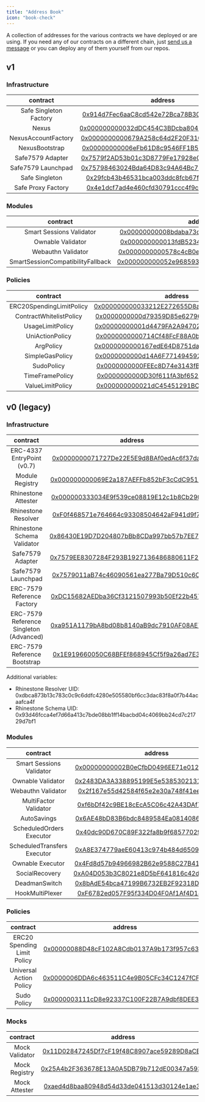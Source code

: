 ```yaml
---
title: "Address Book"
icon: "book-check"
---
```


A collection of addresses for the various contracts we have deployed or are using. If you need any of our contracts on a different chain, just [send us a message](https://t.me/konradkopp) or you can deploy any of them yourself from our repos.

## v1

### Infrastructure

|        contract        |                                                          address                                                           |
| :--------------------: | :------------------------------------------------------------------------------------------------------------------------: |
| Safe Singleton Factory | [0x914d7Fec6aaC8cd542e72Bca78B30650d45643d7](https://contractscan.xyz/contract/0x914d7Fec6aaC8cd542e72Bca78B30650d45643d7) |
|         Nexus          | [0x000000000032dDC454C3BDcba80484Ad5A798705](https://contractscan.xyz/contract/0x000000000032dDC454C3BDcba80484Ad5A798705) |
|  NexusAccountFactory   | [0x0000000000679A258c64d2F20F310e12B64b7375](https://contractscan.xyz/contract/0x0000000000679A258c64d2F20F310e12B64b7375) |
|     NexusBootstrap     | [0x00000000006eFb61D8c9546FF1B500de3f244EA7](https://contractscan.xyz/contract/0x00000000006eFb61D8c9546FF1B500de3f244EA7) |
|    Safe7579 Adapter    | [0x7579f2AD53b01c3D8779Fe17928e0D48885B0003](https://contractscan.xyz/contract/0x7579f2AD53b01c3D8779Fe17928e0D48885B0003) |
|   Safe7579 Launchpad   | [0x75798463024Bda64D83c94A64Bc7D7eaB41300eF](https://contractscan.xyz/contract/0x75798463024Bda64D83c94A64Bc7D7eaB41300eF) |
|     Safe Singleton     | [0x29fcb43b46531bca003ddc8fcb67ffe91900c762](https://contractscan.xyz/contract/0x29fcb43b46531bca003ddc8fcb67ffe91900c762) |
|   Safe Proxy Factory   | [0x4e1dcf7ad4e460cfd30791ccc4f9c8a4f820ec67](https://contractscan.xyz/contract/0x4e1dcf7ad4e460cfd30791ccc4f9c8a4f820ec67) |

### Modules

|             contract              |                                                          address                                                           |
| :-------------------------------: | :------------------------------------------------------------------------------------------------------------------------: |
|     Smart Sessions Validator      | [0x00000000008bdaba73cd9815d79069c247eb4bda](https://contractscan.xyz/contract/0x00000000008bdaba73cd9815d79069c247eb4bda) |
|         Ownable Validator         | [0x000000000013fdB5234E4E3162a810F54d9f7E98](https://contractscan.xyz/contract/0x000000000013fdB5234E4E3162a810F54d9f7E98) |
|        Webauthn Validator         | [0x0000000000578c4cB0e472a5462da43C495C3F33](https://contractscan.xyz/contract/0x0000000000578c4cB0e472a5462da43C495C3F33) |
| SmartSessionCompatibilityFallback | [0x000000000052e9685932845660777DF43C2dC496](https:/contractscan.xyz/contract/0x000000000052e9685932845660777DF43C2dC496)  |

### Policies

|         contract         |                                                          address                                                           |
| :----------------------: | :------------------------------------------------------------------------------------------------------------------------: |
| ERC20SpendingLimitPolicy | [0x000000000033212E272655D8a22402Db819477A6](https://contractscan.xyz/contract/0x000000000033212E272655D8a22402Db819477A6) |
| ContractWhitelistPolicy  | [0x0000000000d79359D85e62796104D7AE863fFAcb](https://contractscan.xyz/contract/0x0000000000d79359D85e62796104D7AE863fFAcb) |
|     UsageLimitPolicy     | [0x00000000001d4479FA2A947026204d0283ceDe4B](https://contractscan.xyz/contract/0x00000000001d4479FA2A947026204d0283ceDe4B) |
|     UniActionPolicy      | [0x0000000000714Cf48FcF88A0bFBa70d313415032](https://contractscan.xyz/contract/0x0000000000714Cf48FcF88A0bFBa70d313415032) |
|        ArgPolicy         | [0x0000000000167edE64D8751daACDdC0312565a73](https://contractscan.xyz/contract/0x0000000000167edE64D8751daACDdC0312565a73) |
|     SimpleGasPolicy      | [0x0000000000d14A6F771494592218d8F9c2ddEbB6](https://contractscan.xyz/contract/0x0000000000d14A6F771494592218d8F9c2ddEbB6) |
|        SudoPolicy        | [0x0000000000FEEc8D74e3143fBaBbca515358d869](https://contractscan.xyz/contract/0x0000000000FEEc8D74e3143fBaBbca515358d869) |
|     TimeFramePolicy      | [0x0000000000D30f611fA3bf652ac6879428586930](https://contractscan.xyz/contract/0x0000000000D30f611fA3bf652ac6879428586930) |
|     ValueLimitPolicy     | [0x000000000021dC45451291BCDfc9f0B46d6f0278](https://contractscan.xyz/contract/0x000000000021dC45451291BCDfc9f0B46d6f0278) |

## v0 (legacy)

### Infrastructure

|                contract                 |                                                          address                                                           |
| :-------------------------------------: | :------------------------------------------------------------------------------------------------------------------------: |
|       ERC-4337 EntryPoint (v0.7)        | [0x0000000071727De22E5E9d8BAf0edAc6f37da032](https://contractscan.xyz/contract/0x0000000071727De22E5E9d8BAf0edAc6f37da032) |
|             Module Registry             | [0x000000000069E2a187AEFFb852bF3cCdC95151B2](https://contractscan.xyz/contract/0x000000000069E2a187AEFFb852bF3cCdC95151B2) |
|           Rhinestone Attester           | [0x000000333034E9f539ce08819E12c1b8Cb29084d](https://contractscan.xyz/contract/0x000000333034E9f539ce08819E12c1b8Cb29084d) |
|           Rhinestone Resolver           | [0xF0f468571e764664c93308504642aF941d9f77F1](https://contractscan.xyz/contract/0xF0f468571e764664c93308504642aF941d9f77F1) |
|       Rhinestone Schema Validator       | [0x86430E19D7D204807bBb8CDa997bb57b7EE785dD](https://contractscan.xyz/contract/0x86430E19D7D204807bBb8CDa997bb57b7EE785dD) |
|            Safe7579 Adapter             | [0x7579EE8307284F293B1927136486880611F20002](https://contractscan.xyz/contract/0x7579EE8307284F293B1927136486880611F20002) |
|           Safe7579 Launchpad            | [0x7579011aB74c46090561ea277Ba79D510c6C00ff](https://contractscan.xyz/contract/0x7579011aB74c46090561ea277Ba79D510c6C00ff) |
|       ERC-7579 Reference Factory        | [0xDC15682AEDba36Cf3121507993b50Ef22b457053](https://contractscan.xyz/contract/0xDC15682AEDba36Cf3121507993b50Ef22b457053) |
| ERC-7579 Reference Singleton (Advanced) | [0xa951A1179bA8bd08b8140aB9dc7910AF08AE7181](https://contractscan.xyz/contract/0xa951A1179bA8bd08b8140aB9dc7910AF08AE7181) |
|      ERC-7579 Reference Bootstrap       | [0x1E919660050C68BFEf868945Cf5f9a26ad7E360b](https://contractscan.xyz/contract/0x1E919660050C68BFEf868945Cf5f9a26ad7E360b) |

Additional variables:

- Rhinestone Resolver UID: 0xdbca873b13c783c0c9c6ddfc4280e505580bf6cc3dac83f8a0f7b44acaafca4f
- Rhinestone Schema UID: 0x93d46fcca4ef7d66a413c7bde08bb1ff14bacbd04c4069bb24cd7c21729d7bf1

### Modules

|          contract           |                                                          address                                                           |
| :-------------------------: | :------------------------------------------------------------------------------------------------------------------------: |
|  Smart Sessions Validator   | [0x00000000002B0eCfbD0496EE71e01257dA0E37DE](https://contractscan.xyz/contract/0x00000000002B0eCfbD0496EE71e01257dA0E37DE) |
|      Ownable Validator      | [0x2483DA3A338895199E5e538530213157e931Bf06](https://contractscan.xyz/contract/0x2483DA3A338895199E5e538530213157e931Bf06) |
|     Webauthn Validator      | [0x2f167e55d42584f65e2e30a748f41ee75a311414](https://contractscan.xyz/contract/0x2f167e55d42584f65e2e30a748f41ee75a311414) |
|    MultiFactor Validator    | [0xf6bDf42c9BE18cEcA5C06c42A43DAf7FBbe7896b](https://contractscan.xyz/contract/0xf6bDf42c9BE18cEcA5C06c42A43DAf7FBbe7896b) |
|         AutoSavings         | [0x6AE48bD83B6bdc8489584Ea0814086f963d1BD95](https://contractscan.xyz/contract/0x6AE48bD83B6bdc8489584Ea0814086f963d1BD95) |
|  ScheduledOrders Executor   | [0x40dc90D670C89F322fa8b9f685770296428DCb6b](https://contractscan.xyz/contract/0x40dc90D670C89F322fa8b9f685770296428DCb6b) |
| ScheduledTransfers Executor | [0xA8E374779aeE60413c974b484d6509c7E4DDb6bA](https://contractscan.xyz/contract/0xA8E374779aeE60413c974b484d6509c7E4DDb6bA) |
|      Ownable Executor       | [0x4Fd8d57b94966982B62e9588C27B4171B55E8354](https://contractscan.xyz/contract/0x4Fd8d57b94966982B62e9588C27B4171B55E8354) |
|       SocialRecovery        | [0xA04D053b3C8021e8D5bF641816c42dAA75D8b597](https://contractscan.xyz/contract/0xA04D053b3C8021e8D5bF641816c42dAA75D8b597) |
|        DeadmanSwitch        | [0x8bAdE54bca47199B6732EB2F92318DD666bdE413](https://contractscan.xyz/contract/0x8bAdE54bca47199B6732EB2F92318DD666bdE413) |
|       HookMultiPlexer       | [0xF6782ed057F95f334D04F0Af1Af4D14fb84DE549](https://contractscan.xyz/contract/0xF6782ed057F95f334D04F0Af1Af4D14fb84DE549) |

### Policies

|          contract           |                                                          address                                                           |
| :-------------------------: | :------------------------------------------------------------------------------------------------------------------------: |
| ERC20 Spending Limit Policy | [0x00000088D48cF102A8Cdb0137A9b173f957c6343](https://contractscan.xyz/contract/0x00000088D48cF102A8Cdb0137A9b173f957c6343) |
|   Universal Action Policy   | [0x0000006DDA6c463511C4e9B05CFc34C1247fCF1F](https://contractscan.xyz/contract/0x0000006DDA6c463511C4e9B05CFc34C1247fCF1F) |
|         Sudo Policy         | [0x0000003111cD8e92337C100F22B7A9dbf8DEE301](https://contractscan.xyz/contract/0x0000003111cD8e92337C100F22B7A9dbf8DEE301) |

### Mocks

|    contract    |                                                          address                                                           |
| :------------: | :------------------------------------------------------------------------------------------------------------------------: |
| Mock Validator | [0x11D02847245Df7cF19f48C8907ace59289D8aCEe](https://contractscan.xyz/contract/0x11D02847245Df7cF19f48C8907ace59289D8aCEe) |
| Mock Registry  | [0x25A4b2F363678E13A0A5DB79b712dE00347a593E](https://contractscan.xyz/contract/0x25A4b2F363678E13A0A5DB79b712dE00347a593E) |
| Mock Attester  | [0xaed4d8baa80948d54d33de041513d30124e1ae3f](https://contractscan.xyz/contract/0xaed4d8baa80948d54d33de041513d30124e1ae3f) |
